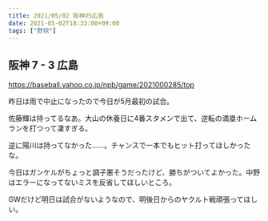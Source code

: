 ```yaml
---
title: 2021/05/02 阪神VS広島
date: 2021-05-02T18:33:00+09:00
tags: ["野球"]
---
```


## 阪神 7 - 3 広島

https://baseball.yahoo.co.jp/npb/game/2021000285/top

昨日は雨で中止になったので今日が5月最初の試合。

佐藤輝は持ってるなあ。大山の休養日に4番スタメンで出て、逆転の満塁ホームランを打つって凄すぎる。

逆に陽川は持ってなかった……。チャンスで一本でもヒット打ってほしかったな。

今日はガンケルがちょっと調子悪そうだったけど、勝ちがついてよかった。中野はエラーになってないミスを反省してほしいところ。

GWだけど明日は試合がないようなので、明後日からのヤクルト戦頑張ってほしい。